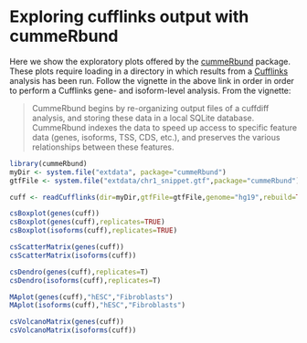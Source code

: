 # Exploring cufflinks output with cummeRbund

Here we show the exploratory plots offered by the [cummeRbund](http://www.bioconductor.org/packages/release/bioc/html/cummeRbund.html) package. These plots require loading in a directory in which results from a [Cufflinks](http://cole-trapnell-lab.github.io/cufflinks/) analysis has been run. Follow the vignette in the above link in order in order to perform a Cufflinks gene- and isoform-level analysis. From the vignette:

> CummeRbund begins by re-organizing output files of a cuffdiff analysis, and storing these data in a local SQLite database. CummeRbund indexes the data to speed up access to specific feature data (genes, isoforms, TSS, CDS, etc.), and preserves the various relationships between these features. 

```r
library(cummeRbund)
myDir <- system.file("extdata", package="cummeRbund") 
gtfFile <- system.file("extdata/chr1_snippet.gtf",package="cummeRbund")
```

```r
cuff <- readCufflinks(dir=myDir,gtfFile=gtfFile,genome="hg19",rebuild=TRUE)
```


```r
csBoxplot(genes(cuff))
csBoxplot(genes(cuff),replicates=TRUE)
csBoxplot(isoforms(cuff),replicates=TRUE)
```

```r
csScatterMatrix(genes(cuff))
csScatterMatrix(isoforms(cuff))
```

```r
csDendro(genes(cuff),replicates=T)
csDendro(isoforms(cuff),replicates=T)
```

```r
MAplot(genes(cuff),"hESC","Fibroblasts")
MAplot(isoforms(cuff),"hESC","Fibroblasts")
```

```r
csVolcanoMatrix(genes(cuff))
csVolcanoMatrix(isoforms(cuff))
```
